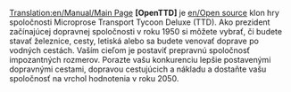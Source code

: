 [[Translation:en/Manual/Main Page]]
'''[OpenTTD]''' je [[en/Open source]] klon hry spoločnosti Microprose Transport Tycoon Deluxe (TTD). Ako prezident začínajúcej dopravnej spoločnosti v roku 1950 si môžete vybrať, či budete stavať železnice, cesty, letiská alebo sa budete venovať doprave po vodných cestách. Vaším cieľom je postaviť prepravnú spoločnosť impozantných rozmerov. Porazte vašu konkurenciu lepšie postavenými dopravnými cestami, dopravou cestujúcich a nákladu a dostaňte vašu spoločnosť na vrchol hodnotenia v roku 2050.